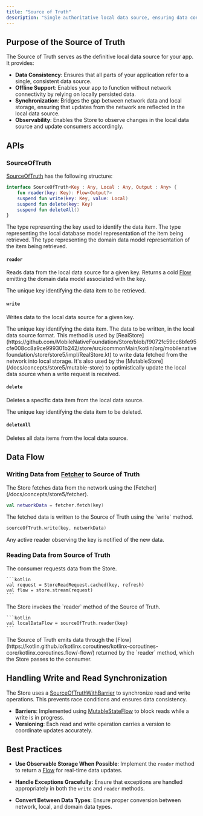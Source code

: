 ```yaml
---
title: "Source of Truth"
description: "Single authoritative local data source, ensuring data consistency and enabling offline support."
---
```


## **Purpose of the Source of Truth**

The Source of Truth serves as the definitive local data source for your app. It provides:

- **Data Consistency**: Ensures that all parts of your application refer to a single, consistent data source.
- **Offline Support**: Enables your app to function without network connectivity by relying on locally persisted data.
- **Synchronization**: Bridges the gap between network data and local storage, ensuring that updates from the network are reflected in the local data source.
- **Observability**: Enables the Store to observe changes in the local data source and update consumers accordingly.

## **APIs**

### **SourceOfTruth**

[SourceOfTruth](https://github.com/MobileNativeFoundation/Store/blob/f9072fc59cc8bfe95cfe008cc8a9ce999301b242/store/src/commonMain/kotlin/org/mobilenativefoundation/store/store5/SourceOfTruth.kt) has the following structure:

```kotlin
interface SourceOfTruth<Key : Any, Local : Any, Output : Any> {
    fun reader(key: Key): Flow<Output?>
    suspend fun write(key: Key, value: Local)
    suspend fun delete(key: Key)
    suspend fun deleteAll()
}
```

<ParamField path="Key" type="Any" required>
  The type representing the key used to identify the data item.
</ParamField>

<ParamField path="Local" type="Any" required>
  The type representing the local database model representation of the item
  being retrieved.
</ParamField>

<ParamField path="Output" type="Any" required>
  The type representing the domain data model representation of the item being
  retrieved.
</ParamField>

#### `reader`

Reads data from the local data source for a given key. Returns a cold [Flow](https://kotlin.github.io/kotlinx.coroutines/kotlinx-coroutines-core/kotlinx.coroutines.flow/-flow/) emitting the domain data model associated with the key.

<ParamField path="key" type="Key" required>
  The unique key identifying the data item to be retrieved.
</ParamField>

#### `write`

Writes data to the local data source for a given key.

<ParamField path="key" type="Key" required>
  The unique key identifying the data item.
</ParamField>

<ParamField path="value" type="Local" required>
  The data to be written, in the local data source format.
</ParamField>

<Note>
  This method is used by
  [RealStore](https://github.com/MobileNativeFoundation/Store/blob/f9072fc59cc8bfe95cfe008cc8a9ce999301b242/store/src/commonMain/kotlin/org/mobilenativefoundation/store/store5/impl/RealStore.kt)
  to write data fetched from the network into local storage. It's also used by
  the [MutableStore](/docs/concepts/store5/mutable-store) to optimistically
  update the local data source when a write request is received.
</Note>

#### `delete`

Deletes a specific data item from the local data source.

<ParamField path="key" type="Key" required>
  The unique key identifying the data item to be deleted.
</ParamField>

#### `deleteAll`

Deletes all data items from the local data source.

## **Data Flow**

### **Writing Data from [Fetcher](/docs/concepts/store5/fetcher) to Source of Truth**

<Steps>
<Step title="Network Fetch" stepNumber="1">
The Store fetches data from the network using the [Fetcher](/docs/concepts/store5/fetcher).

```kotlin
val networkData = fetcher.fetch(key)
```

</Step>

<Step title="Write to Source of Truth" stepNumber="2">
  The fetched data is written to the Source of Truth using the `write` method.

```kotlin
sourceOfTruth.write(key, networkData)
```

</Step>

<Step title="Notify Readers" stepNumber="3" >
  Any active reader observing the key is notified of the new data.
</Step>
</Steps>

### **Reading Data from Source of Truth**

<Steps>
  <Step title="Initiate Read" stepNumber="1">
    The consumer requests data from the Store.

    ```kotlin
    val request = StoreReadRequest.cached(key, refresh)
    val flow = store.stream(request)
    ```

  </Step>

  <Step title="Source of Truth Reader" stepNumber="2">
    The Store invokes the `reader` method of the Source of Truth.

    ```kotlin
    val localDataFlow = sourceOfTruth.reader(key)
    ```

  </Step>

<Step title="Data Emission" stepNumber="3">
  The Source of Truth emits data through the
  [Flow](https://kotlin.github.io/kotlinx.coroutines/kotlinx-coroutines-core/kotlinx.coroutines.flow/-flow/)
  returned by the `reader` method, which the Store passes to the consumer.
</Step>
</Steps>

## **Handling Write and Read Synchronization**

The Store uses a [SourceOfTruthWithBarrier](https://github.com/MobileNativeFoundation/Store/blob/f9072fc59cc8bfe95cfe008cc8a9ce999301b242/store/src/commonMain/kotlin/org/mobilenativefoundation/store/store5/impl/SourceOfTruthWithBarrier.kt) to synchronize read and write operations. This prevents race conditions and ensures data consistency.

- **Barriers**: Implemented using [MutableStateFlow](https://kotlin.github.io/kotlinx.coroutines/kotlinx-coroutines-core/kotlinx.coroutines.flow/-mutable-state-flow/) to block reads while a write is in progress.
- **Versioning**: Each read and write operation carries a version to coordinate updates accurately.

## **Best Practices**

- **Use Observable Storage When Possible**: Implement the `reader` method to return a [Flow](https://kotlin.github.io/kotlinx.coroutines/kotlinx-coroutines-core/kotlinx.coroutines.flow/-flow/) for real-time data updates.
- **Handle Exceptions Gracefully**: Ensure that exceptions are handled appropriately in both the `write` and `reader` methods.

- **Convert Between Data Types**: Ensure proper conversion between network, local, and domain data types.
